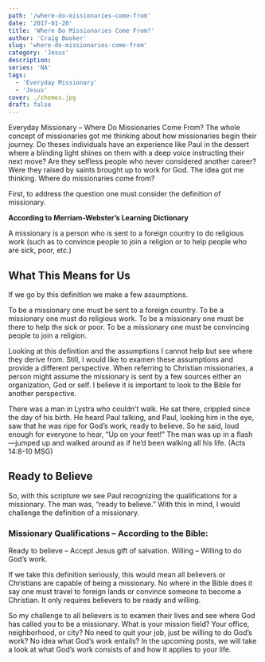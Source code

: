 ```yaml
---
path: '/where-do-missionaries-come-from'
date: '2017-01-20'
title: 'Where Do Missionaries Come From?'
author: 'Craig Booker'
slug: 'where-do-missionaries-come-from'
category: 'Jesus'
description:
series: 'NA'
tags:
  - 'Everyday Missionary'
  - 'Jesus'
cover: ./chemex.jpg
draft: false
---
```


Everyday Missionary – Where Do Missionaries Come From? The whole concept of missionaries got me thinking about how missionaries begin their journey. Do theses individuals have an experience like Paul in the dessert where a blinding light shines on them with a deep voice instructing their next move? Are they selfless people who never considered another career? Were they raised by saints brought up to work for God. The idea got me thinking. Where do missionaries come from?

First, to address the question one must consider the definition of missionary.

**According to Merriam-Webster’s Learning Dictionary**

A missionary is a person who is sent to a foreign country to do religious work (such as to convince people to join a religion or to help people who are sick, poor, etc.)

## What This Means for Us

If we go by this definition we make a few assumptions.

To be a missionary one must be sent to a foreign country.
To be a missionary one must do religious work.
To be a missionary one must be there to help the sick or poor.
To be a missionary one must be convincing people to join a religion.

Looking at this definition and the assumptions I cannot help but see where they derive from. Still, I would like to examen these assumptions and provide a different perspective. When referring to Christian missionaries, a person might assume the missionary is sent by a few sources either an organization, God or self. I believe it is important to look to the Bible for another perspective.

There was a man in Lystra who couldn’t walk. He sat there, crippled since the day of his birth. He heard Paul talking, and Paul, looking him in the eye, saw that he was ripe for God’s work, ready to believe. So he said, loud enough for everyone to hear, “Up on your feet!” The man was up in a flash—jumped up and walked around as if he’d been walking all his life. (Acts 14:8-10 MSG)

## Ready to Believe

So, with this scripture we see Paul recognizing the qualifications for a missionary. The man was, “ready to believe.” With this in mind, I would challenge the definition of a missionary.

### Missionary Qualifications – According to the Bible:

Ready to believe – Accept Jesus gift of salvation.
Willing – Willing to do God’s work.

If we take this definition seriously, this would mean all believers or Christians are capable of being a missionary. No where in the Bible does it say one must travel to foreign lands or convince someone to become a Christian. It only requires believers to be ready and willing.

So my challenge to all believers is to examen their lives and see where God has called you to be a missionary. What is your mission field? Your office, neighborhood, or city? No need to quit your job, just be willing to do God’s work? No idea what God’s work entails? In the upcoming posts, we will take a look at what God’s work consists of and how it applies to your life.
